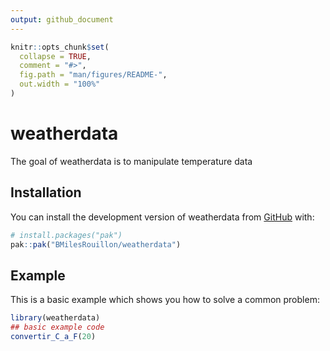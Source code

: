 ```yaml
---
output: github_document
---
```


<!-- README.md is generated from README.Rmd. Please edit that file -->

```r
knitr::opts_chunk$set(
  collapse = TRUE,
  comment = "#>",
  fig.path = "man/figures/README-",
  out.width = "100%"
)
```

# weatherdata

<!-- badges: start -->
<!-- badges: end -->

The goal of weatherdata is to manipulate temperature data

## Installation

You can install the development version of weatherdata from [GitHub](https://github.com/) with:

``` r
# install.packages("pak")
pak::pak("BMilesRouillon/weatherdata")
```

## Example

This is a basic example which shows you how to solve a common problem:

```r
library(weatherdata)
## basic example code
convertir_C_a_F(20)
```


